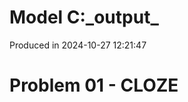 # Model C:\Users\pedrocruz\Documents\GitHub\pyequa\examples\cloze\_output_

Produced in 2024-10-27 12:21:47

# Problem 01 - CLOZE
